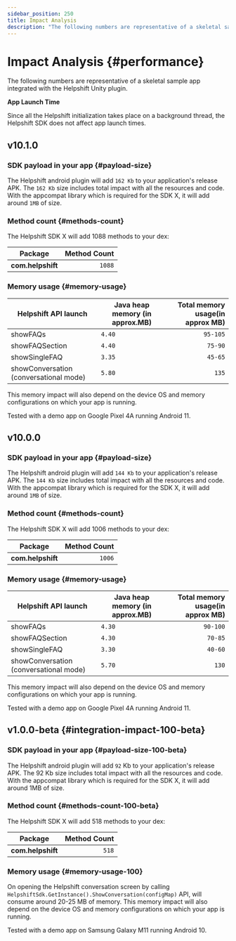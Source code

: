 ```yaml
---
sidebar_position: 250
title: Impact Analysis
description: "The following numbers are representative of a skeletal sample appintegrated with the Helpshift Unity plugin."
---
```






# Impact Analysis {#performance}

<Intro>

The following numbers are representative of a skeletal sample app
integrated with the Helpshift Unity plugin.


</Intro>





<Admonition type="info" title="Note">

**App Launch Time**

Since all the Helpshift initialization takes place on a background thread, the Helpshift SDK does not affect app launch times.

</Admonition>



## v10.1.0

### SDK payload in your app {#payload-size}

The Helpshift android plugin will add `162 Kb` to your application's release APK. 
The `162 Kb` size includes total impact with all the resources and code. 
With the appcompat library which is required for the SDK X, it will add around `1MB` of size.

### Method count {#methods-count}

The Helpshift SDK X will add 1088 methods to your dex:

| Package                                                 | Method Count             |
|---------------------------------------------------------|-------------------------:|
| **com.helpshift**                                       |                   `1088`  |

### Memory usage {#memory-usage}


| Helpshift API launch                       | Java heap memory (in approx.MB) | Total memory usage(in approx MB)|
|--------------------------------------------|---------------------------------|--------------------------------:|
| showFAQs                                   |                          `4.40` |                        `95-105` |
| showFAQSection                             |                          `4.40` |                        `75-90`  |
| showSingleFAQ                              |                          `3.35` |                        `45-65`  |
| showConversation (conversational mode)     |                          `5.80` |                        `135`    |

This memory impact will also depend on the device OS and memory configurations on which your app is running.


<Admonition type="info" title="Note">

Tested with a demo app on Google Pixel 4A running Android 11.

</Admonition>


## v10.0.0

### SDK payload in your app {#payload-size}

The Helpshift android plugin will add `144 Kb` to your application's release APK. 
The `144 Kb` size includes total impact with all the resources and code. 
With the appcompat library which is required for the SDK X, it will add around `1MB` of size.

### Method count {#methods-count}

The Helpshift SDK X will add 1006 methods to your dex:

| Package                                                 | Method Count             |
|---------------------------------------------------------|-------------------------:|
| **com.helpshift**                                       |                   `1006`  |

### Memory usage {#memory-usage}


| Helpshift API launch                       | Java heap memory (in approx.MB) | Total memory usage(in approx MB)|
|--------------------------------------------|---------------------------------|--------------------------------:|
| showFAQs                                   |                          `4.30` |                        `90-100` |
| showFAQSection                             |                          `4.30` |                        `70-85`  |
| showSingleFAQ                              |                          `3.30` |                        `40-60`  |
| showConversation (conversational mode)     |                          `5.70` |                        `130`    |

This memory impact will also depend on the device OS and memory configurations on which your app is running.


<Admonition type="info" title="Note">

Tested with a demo app on Google Pixel 4A running Android 11.

</Admonition>



## v1.0.0-beta {#integration-impact-100-beta}

### SDK payload in your app {#payload-size-100-beta}

The Helpshift android plugin will add `92` Kb to your application's release APK. The 92 Kb size includes total impact with all the resources and code. With the appcompat library which is required for the SDK X, it will add around 1MB of size. 

### Method count {#methods-count-100-beta}

The Helpshift SDK X will add 518 methods to your dex:

| Package                                                       | Method Count             |
|---------------------------------------------------------------|-------------------------:|
| **com.helpshift**                                             |                   `518`  |

### Memory usage {#memory-usage-100}

On opening the Helpshift conversation screen by calling `HelpshiftSdk.GetInstance().ShowConversation(configMap)` API, will consume around 20-25 MB of memory. This memory impact will also depend on the device OS and memory configurations on which your app is running.


<Admonition type="info" title="Note">

Tested with a demo app on Samsung Galaxy M11 running Android 10.

</Admonition>

